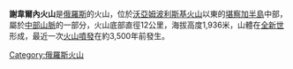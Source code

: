 '''謝韋爾內火山'''是[[俄羅斯|俄羅斯]]的火山，位於[[沃亞姆波利斯基火山|沃亞姆波利斯基火山]]以東的[[堪察加半島|堪察加半島]]中部，屬於[[中部山脈|中部山脈]]的一部分，火山底部直徑12公里，海拔高度1,936米，山體在[[全新世|全新世]]形成，最近一次[[火山噴發|火山噴發]]在約3,500年前發生。

{{Russia-geo-stub}}
[[Category:俄羅斯火山|Category:俄羅斯火山]]